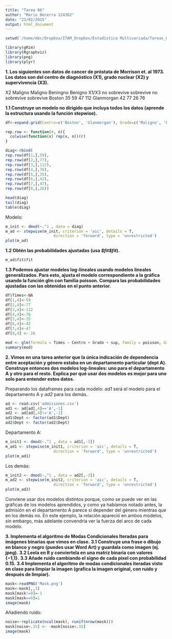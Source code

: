 ```yaml
---
title: "Tarea 06"
author: "Mario Becerra 124362"
date: "23/02/2015"
output: html_document
---
```


```r
setwd('/home/mbc/Dropbox/ITAM_Dropbox/Estadística Multivariada/Tareas_Git/Tarea_06')
```


```r
library(gRim)
library(Rgraphviz)
library(png)
library(plyr)
```


**1. Los siguientes son datos de cancer de próstata de Morrison et. al 1973. Los datos son del centro de diagnóstico (X1), grado nuclear (X2) y supervivencia (X3).**

X2  Maligno	Maligno	Beningno	Benigno
X1/X3	no sobrevive	sobrevive	no sobrevive	sobrevive
Boston	35	59	47	112
Glanmorgan	42	77	26	76

**1.1 Construye un modelo no dirigido que incluya todos los datos (aprende la estructura usando la función stepwise).**

```r
df<-expand.grid(Centro=c('Boston', 'Glanmorgan'), Grado=c('Maligno', 'Benigno'), sup=c( 'Sob', 'NS'))

rep.row <- function(r, n){
  colwise(function(x) rep(x, n))(r)
}

diag<-rbind(
rep.row(df[1,],59),
rep.row(df[2,],77),
rep.row(df[3,],112),
rep.row(df[4,],76),
rep.row(df[5,],35),
rep.row(df[6,],42),
rep.row(df[7,],47),
rep.row(df[8,],26))

head(diag)
tail(diag)
table(diag)
```

Modelo:

```r
m_init <- dmod(~.^1 , data = diag)
m_ad <- stepwise(m_init, criterion = 'aic', details = T,
                     direction = 'forward', type = 'unrestricted')
plot(m_ad)
```


**1.2 Obtén las probabilidades ajustadas (usa *\$fit\$fit*).**

```r
m_ad$fit$fit
```


**1.3 Podemos ajustar modelos log-lineales usando modelos lineales generalizados. Para esto, ajusta el modelo correspondiente a la gráfica usando la función glm con familia poisson. Compara las probabilidades ajustadas con las obtenidas en el punto anterior.**

```r
df$Times<-NA
df[1,4]<-59
df[2,4]<-77
df[3,4]<-112
df[4,4]<-76
df[5,4]<-35
df[6,4]<-42
df[7,4]<-47
df[8,4] <- 26

mod <- glm(formula = Times ~ Centro + Grado + sup, family = poisson, data = df)
summary(mod)
```


**2. Vimos en una tarea anterior que la única indicación de dependencia entre aceptación y género estaba en un departamento particular (dept A). Construye entonces dos modelos log-lineales: uno para el departamento A y otro para el resto. Explica por qué usar dos modelos es mejor para uno solo para entender estos datos.**

Preparando los dataframes para cada modelo: *ad1* será el modelo para el departamento A y *ad2* para los demás.

```r
ad <- read.csv('admisiones.csv')
ad1 <- ad[ad[,4]=='A',-1]
ad2 <- ad[ad[,4]!='A',-1]
ad1$Dept <- factor(ad1$Dept)
ad2$Dept <- factor(ad2$Dept)
```

Departamento A:

```r
m_init1 <- dmod(~.^1 , data = ad1[,-3])
m_ad1 <- stepwise(m_init1, criterion = 'aic', details = T,
                     direction = 'forward', type = 'unrestricted')
plot(m_ad1)
```

Los demás:

```r
m_init2 <- dmod(~.^1 , data = ad2[,-3])
m_ad2 <- stepwise(m_init2, criterion = 'aic', details = T,
                     direction = 'forward', type = 'unrestricted')
plot(m_ad2)
```

Conviene usar dos modelos distintos porque, como se puede ver en las gráficas de los modelos aprendidos, y como ya habíamos notado antes, la admisión en el departamento A parece sí depender del género mientras que en los demás no. En este ejemplo, la relación apareció en ambos modelos, sin embargo, más adelante convendría ver la fuerza del arco de cada modelo.

**3. Implementa el algoritmo de Modas Condicionales Iteradas para imágenes binarias que vimos en clase.**
**3.1 Construye una frase o dibujo en blanco y negro (puedes usar Word Art) y guardala como imagen (ej. jpeg).**
**3.2 Leela en R y conviertela en una matriz binaria con valores {−1,1}.**
**3.3 Añade ruido cambiando el signo de cada pixel con probabilidad 0.15.**
**3.4 Implementa el algoritmo de modas condicionales iteradas visto en clase para limpiar la imagen (grafica la imagen original, con ruido y después de limpiar).**

```r
mask<-readPNG('Mask.png')
mask<-mask[,,3]
mask[mask!=0]=-1
mask[mask==0]=1
image(mask)
```

Añadiendo ruido:

```r
noise<-replicate(ncol(mask), runif(nrow(mask)))
mask[noise<.15] <- -mask[noise<.15]
image(mask)
```







